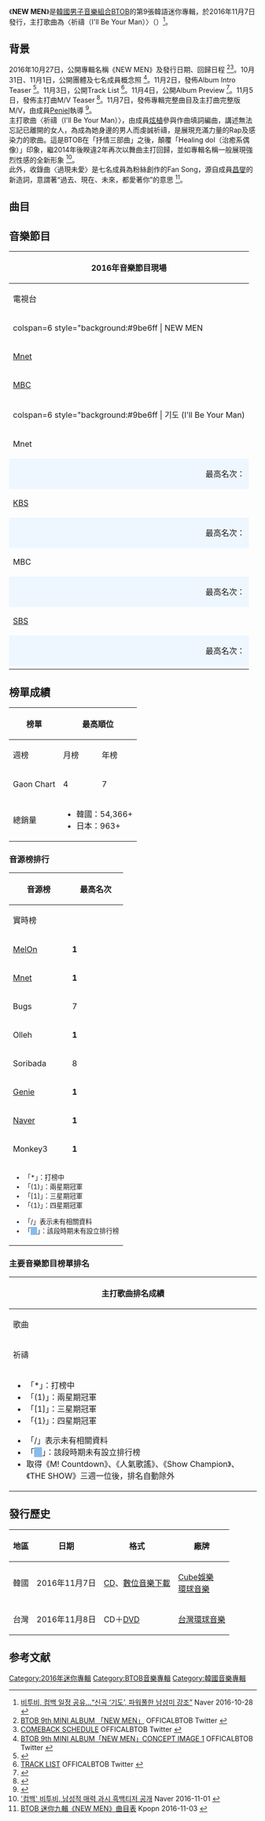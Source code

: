 {{Infobox Album
| Name = NEW MEN
| Cover = BTOB NEW MEN.jpg
| Artist = [[BTOB|BTOB]]
| Type = EP
| Released = 2016年11月7日
| Format = [[CD|CD]]、[[數位音樂下載|數位音樂下載]]
| Recorded = 2016年
| Genre = {{hlist | [[韓語流行音樂|韓語流行音樂]] | [[Ballad|Ballad]] | [[舞蹈|舞蹈]] | [[搖滾|搖滾]]<ref>{{Cite web |url=https://www.melon.com/album/detail.htm?albumId=10012901 |title=NEW MEN - Melon |accessdate=2018-07-03 |archive-date=2019-05-13 |archive-url=https://web.archive.org/web/20190513080834/https://www.melon.com/album/detail.htm%3FalbumId%3D10012901 |dead-url=no }}</ref>}}
| Length = 22:59
| Label = {{hlist | [[Cube娛樂|Cube娛樂]] | [[環球唱片|環球唱片]]}}
| Producer = BTOB
| Certification  = 
| Chart position = * 週榜最高排名第4位<small>（11月12日，[[Gaon_Chart|Gaon]]）</small> 
* 月榜最高排名第7位<small>（11月，[[Gaon_Chart|Gaon]]）</small>
| Last album = [[Remember_That|Remember That]]<br>（2016年）
| This album = '''NEW MEN'''<br>（2016年）
| Next album = [[Feel'eM|Feel'eM]]<br>（2017年）
| misc       = {{Extra chronology
| artist     = BTOB音樂作品
| type       = EP
| prev_title = 想要去旅行
| prev_year  = 2016
| title      = NEW MEN
| year       = 2016
| next_title = [[24/7_(TWENTY_FOUR/SEVEN）|24/7]]
| next_year  = 2016
}}
{{Singles
 | Type           = EP
 | Single 1       = 祈禱（I'll Be Your Man）（{{lang|ko|기도}}）
 | Single 1 date  = {{Start date|2016|11|7}}
}}
{{External music video|Type=EP| {{youtube|__BFUf_nJl0|기도(I'll be your man)}}
}}
}}

《'''NEW MEN'''》是[[韓國|韓國]][[男子音樂組合|男子音樂組合]][[BTOB|BTOB]]的第9張韓語迷你專輯，於2016年11月7日發行，主打歌曲為〈祈禱（I'll Be Your Man）〉（{{lang-ko|기도}}）<ref>[http://entertain.naver.com/read?oid=382&aid=0000514793&spi_ref=m_entertain_twitter 비투비, 컴백 일정 공유…“신곡 ‘기도’, 파워풀한 남성미 강조”] {{Wayback|url=http://entertain.naver.com/read?oid=382&aid=0000514793&spi_ref=m_entertain_twitter |date=20170908153751 }} Naver  2016-10-28 {{ko}}</ref>。

== 背景 ==
2016年10月27日，公開專輯名稱《NEW MEN》及發行日期、回歸日程 <ref>[https://twitter.com/OFFICIALBTOB/status/791456502326321152 BTOB 9th MINI ALBUM 「NEW MEN」] {{Wayback|url=https://twitter.com/OFFICIALBTOB/status/791456502326321152 |date=20190215152631 }} OFFICALBTOB Twitter {{ko}}</ref><ref>[https://twitter.com/OFFICIALBTOB/status/791806743793717250 COMEBACK SCHEDULE ] {{Wayback|url=https://twitter.com/OFFICIALBTOB/status/791806743793717250 |date=20190217100702 }} OFFICALBTOB Twitter {{ko}}</ref>。10月31日、11月1日，公開團體及七名成員概念照 <ref>[https://twitter.com/OFFICIALBTOB/status/792954318630420480 BTOB 9th MINI ALBUM「NEW MEN」CONCEPT IMAGE 1] {{Wayback|url=https://twitter.com/OFFICIALBTOB/status/792954318630420480 |date=20170315111642 }} OFFICALBTOB Twitter {{ko}}</ref>。11月2日，發佈Album Intro Teaser <ref>{{Youtube|p0LIH_G0msQ|BTOB(비투비) - 'NEW MEN' Album Intro Teaser}}</ref>。11月3日，公開Track List <ref>[https://twitter.com/OFFICIALBTOB TRACK LIST] {{Wayback|url=https://twitter.com/OFFICIALBTOB |date=20160514171733 }} OFFICALBTOB Twitter {{ko}}</ref>。11月4日，公開Album Preview <ref>{{Youtube|vAWC6Y4mc3Y| BTOB(비투비) - 9th Mini Album「NEW MEN」(Album Preview)}}</ref>。11月5日，發佈主打曲M/V Teaser <ref>{{Youtube|gzzKsis7Gho|BTOB(비투비) - '기도(I'll be your man)' M/V Teaser}}</ref>。11月7日，發佈專輯完整曲目及主打曲完整版M/V，由成員[[辛東根|Peniel]]執導 <ref>{{Youtube|__BFUf_nJl0|BTOB(비투비) - 기도(I'll be your man) M/V}}</ref>。<br>主打歌曲〈祈禱（I'll Be Your Man）〉，由成員[[任炫植|炫植]]參與作曲填詞編曲，講述無法忘記已離開的女人，為成為她身邊的男人而虔誠祈禱，是展現充滿力量的Rap及感染力的歌曲。這是BTOB在「抒情三部曲」之後，顛覆「Healing dol（治癒系偶像）」印象，繼2014年後睽違2年再次以舞曲主打回歸，並如專輯名稱一般展現強烈性感的全新形象 <ref>[http://entertain.naver.com/read?oid=311&aid=0000668079&spi_ref=m_entertain_twitter '컴백' 비투비, 남성적 매력 과시 흑백티저 공개] {{Wayback|url=http://entertain.naver.com/read?oid=311&aid=0000668079&spi_ref=m_entertain_twitter |date=20171208111415 }} Naver  2016-11-01 {{ko}}</ref>。<br>此外，收錄曲〈過現未愛〉是七名成員為粉絲創作的Fan Song，源自成員[[李昌燮|昌燮]]的新造詞，意謂著“過去、現在、未來，都愛著你”的意思 <ref>[http://kpopn.niusnews.com/=K31ui812 BTOB 迷你九輯《NEW MEN》曲目表] {{Wayback|url=http://kpopn.niusnews.com/=K31ui812 |date=20161104031216 }} Kpopn 2016-11-03 {{zh-tw}}</ref>。

== 曲目 ==
{{tracklist
| full_width      = yes
| collapsed       = 
| headline        = 
| extra_column    = 
| total_length    = 22:59

| title1          = NEW MEN
| music1          = [[任炫植|任炫植]]
| lyrics1         = 任炫植
| arranger1       = 任炫植
| length1         = 1:31

| title2          = '''祈禱（I'll Be Your Man）'''
| note2           = {{lang|ko|기도}}
| music2          = 任炫植<br />Eden<br>Nathan
| lyrics2         = 任炫植<br />[[李旼赫|李旼赫]]（Rap）<br />[[辛東根|Peniel]]（Rap）<br />[[鄭鎰勳|鄭鎰勳]]（Rap）
| arranger2       = 任炫植<br />Eden<br>Nathan
| length2         = 3:39

| title3          = 醉
| note3           = {{lang|ko|취해}}
| music3          = 鄭鎰勳<br />IL
| lyrics3         = 鄭鎰勳<br />IL
| arranger3       = 鄭鎰勳<br />IL
| length3         = 3:37

| title4          = 無聊（戳 to Me）
| note4           = {{lang|ko|무료해 (콕 to Me)}}
| music4          = 孫永振<br />趙成浩<br />姜東河
| lyrics4         = 孫永振<br />趙成浩<br />姜東河<br />李旼赫（Rap）<br />Peniel（Rap）<br />鄭鎰勳（Rap）
| arranger4       = 孫永振<br />趙成浩<br />姜東河
| length4         = 3:15

| title5          = YES I AM
| note5           = 
| music5          = 趙成浩<br />Fredy
| lyrics5         = 趙成浩<br />Fredy<br />李旼赫（Rap）<br />Peniel（Rap）<br />鄭鎰勳（Rap）
| arranger5       = 趙成浩<br />Fredy
| length5         = 3:30

| title6          = 來玩吧
| note6           = {{lang|ko|놀러와}}
| music6          = 鄭鎰勳<br />IL<br />Black
| lyrics6         = 鄭鎰勳<br />IL<br />李旼赫（Rap）<br />Peniel（Rap）
| arranger6       = 鄭鎰勳<br />IL
| length6         = 3:31

| title7          = 過現未愛
| note7           = {{lang|ko|예지앞사}}
| music7          = Kairos<br />{{le|加斯帕·博根|Jesper Borgen|Jesper Borgen}}
| lyrics7         = [[徐恩光|徐恩光]]<br />李旼赫<br />[[李昌燮|李昌燮]]<br />任炫植<br />Peniel<br />鄭鎰勳<br />[[陸星材|陸星材]]
| arranger7       = Kairos<br />Jesper Borgen<br />Wes Koz
| length7         = 3:54
}}

== 音樂節目 ==
{| class="wikitable" style="text-align:center"
! colspan=6 | 2016年音樂節目現場
|-
! 電視台 !! 節目名稱 !! 放送日期 !! 排名 !! 舞台片段 !! 備註
|-
! colspan=6 style="background:#9be6ff | NEW MEN
|-
| [[Mnet|Mnet]] 
| [[M_Countdown|M Countdown]]
| 11月10日
| rowspan=2 {{n/a}}
| <ref>{{Cite web |url=https://www.youtube.com/watch?v=RtPtGlzS77U |title=161110 |accessdate=2018-07-07 |archive-date=2019-02-17 |archive-url=https://web.archive.org/web/20190217100702/https://www.youtube.com/watch?v=RtPtGlzS77U |dead-url=no }}</ref>
| rowspan=2 | Comeback Stage
|-
| [[MBC|MBC]] 
| [[Show!_音樂中心|Show! 音樂中心]] 
| 11月12日
| <ref>{{Cite web |url=https://www.youtube.com/watch?v=l6uIWuM1eW4 |title=161112 |accessdate=2018-07-07 |archive-date=2019-02-17 |archive-url=https://web.archive.org/web/20190217100702/https://www.youtube.com/watch?v=l6uIWuM1eW4 |dead-url=no }}</ref>
|-
! colspan=6 style="background:#9be6ff | 기도 (I'll Be Your Man)
|-
| Mnet
| M Countdown
| 11月10日
| {{n/a}}
| <ref>{{Cite web |url=https://www.youtube.com/watch?v=P1TEAmMeT58 |title=161110 |accessdate=2018-07-07 |archive-date=2019-05-20 |archive-url=https://web.archive.org/web/20190520204558/https://www.youtube.com/watch?v=P1TEAmMeT58 |dead-url=no }}</ref>
| Comeback Stage
|-
! colspan=3 style="text-align:right; background:#eef7ff" | 最高名次：
! style="background:#eef7ff" | /
! colspan=2 style="background:#eef7ff" | 
|-
| rowspan=2 | [[KBS|KBS]] 
| rowspan=2 | [[Music_Bank|Music Bank]] 
| 11月11日
| {{n/a}}
| <ref>{{Cite web |url=https://www.youtube.com/watch?v=ZuBS_GDvBaY |title=161111 |accessdate=2018-07-07 |archive-date=2019-02-17 |archive-url=https://web.archive.org/web/20190217100702/https://www.youtube.com/watch?v=ZuBS_GDvBaY |dead-url=no }}</ref>
| Comeback Stage
|-
| 11月18日
| 6
| <ref>{{Cite web |url=https://www.youtube.com/watch?v=k9oEzLhbhtQ |title=161118 |accessdate=2018-07-07 |archive-date=2019-02-17 |archive-url=https://web.archive.org/web/20190217100702/https://www.youtube.com/watch?v=k9oEzLhbhtQ |dead-url=no }}</ref>
| 
|-
! colspan=3 style="text-align:right; background:#eef7ff" | 最高名次：
! style="background:#eef7ff" | 6
! colspan=2 style="background:#eef7ff" | 
|-
| rowspan=3 | MBC
| rowspan=3 | Show! 音樂中心
| 11月12日
| rowspan=3 {{n/a|<small>未設榜}}
| <ref>{{Cite web |url=https://www.youtube.com/watch?v=ipsteg4fON8 |title=161112 |accessdate=2018-07-07 |archive-date=2016-11-22 |archive-url=https://web.archive.org/web/20161122030625/https://www.youtube.com/watch?v=ipsteg4fON8 |dead-url=no }}</ref>
| Comeback Stage
|-
| 11月19日
| <ref>{{Cite web |url=https://www.youtube.com/watch?v=o9Q3BTTMzqo |title=161119 |accessdate=2018-07-07 |archive-date=2019-02-17 |archive-url=https://web.archive.org/web/20190217100702/https://www.youtube.com/watch?v=o9Q3BTTMzqo |dead-url=no }}</ref> 
| 
|-
| 11月26日
| <ref>{{Cite web |url=https://www.youtube.com/watch?v=RKTrGKtu1jA |title=161126 |accessdate=2018-07-07 |archive-date=2017-07-14 |archive-url=https://web.archive.org/web/20170714013048/https://www.youtube.com/watch?v=RKTrGKtu1jA |dead-url=no }}</ref>
| Goodbye Stage
|-
! colspan=3 style="text-align:right; background:#eef7ff" | 最高名次：
! style="background:#eef7ff" | /
! colspan=2 style="background:#eef7ff" | 
|-
| rowspan=3 | [[SBS_(韓國)|SBS]] 
| rowspan=3 | [[人氣歌謠|人氣歌謠]]
| 11月13日
| {{n/a}}
| <ref>{{Cite web |url=https://www.youtube.com/watch?v=8aez6xGDWGY |title=161113 |accessdate=2018-07-07 |archive-date=2019-05-03 |archive-url=https://web.archive.org/web/20190503080338/https://www.youtube.com/watch?v=8aez6xGDWGY |dead-url=no }}</ref>
| Comeback Stage
|-
| 11月20日
| 5
| <ref>{{Cite web |url=https://www.youtube.com/watch?v=4IGwStIGlbw |title=161120 |accessdate=2018-07-07 |archive-date=2019-02-17 |archive-url=https://web.archive.org/web/20190217100702/https://www.youtube.com/watch?v=4IGwStIGlbw |dead-url=no }}</ref>
| 
|-
| 11月27日
| 22
| <ref>{{Cite web |url=https://www.youtube.com/watch?v=XqTuS74z8ik |title=161127 |accessdate=2018-07-07 |archive-date=2019-02-17 |archive-url=https://web.archive.org/web/20190217100702/https://www.youtube.com/watch?v=XqTuS74z8ik |dead-url=no }}</ref>
| Goodbye Stage
|-
! colspan=3 style="text-align:right; background:#eef7ff" | 最高名次：
! style="background:#eef7ff" | 5
! colspan=2 style="background:#eef7ff" | 
|-
|}

== 榜單成績 ==
{| class="wikitable sortable" style="text-align:center"
|-
! rowspan=2 | 榜單
! colspan=3 | 最高順位
! rowspan=2 | 參考資料
|-
! 週榜
! 月榜
! 年榜
|-
! Gaon Chart
| 4
| 7
| 61
| rowspan=2 | <ref>{{cite web|url=http://www.gaonchart.co.kr/main/section/chart/album.gaon?nationGbn=T&serviceGbn=&targetTime=46&hitYear=2016&termGbn=week|title=2016년 46주차 Album Chart|publisher=Gaon Charts|accessdate=2016-11-19|language=ko|archive-date=2016-11-18|archive-url=https://web.archive.org/web/20161118170104/http://www.gaonchart.co.kr/main/section/chart/album.gaon?nationGbn=T&serviceGbn=&targetTime=46&hitYear=2016&termGbn=week|dead-url=no}}</ref><ref>{{cite web|url=http://www.gaonchart.co.kr/main/section/chart/online.gaon?nationGbn=T&serviceGbn=ALL&targetTime=46&hitYear=2016&termGbn=week|title=2016년 46주차 Digital Chart|publisher=Gaon Chart|accessdate=2016-11-17|language=ko|archive-date=2016-11-17|archive-url=https://web.archive.org/web/20161117212333/http://gaonchart.co.kr/main/section/chart/online.gaon?serviceGbn=ALL&termGbn=week&hitYear=2016&targetTime=46&nationGbn=T|dead-url=no}}
:; 祈禱（I'll Be Your Man）
:* 週榜：5
:* 月榜：24
:; 醉
:* 週榜：51
:; 過現未愛
:* 週榜：61 
:; YES I AM
:* 週榜：74
:; 無聊（戳 to Me）
:* 週榜：75
:; 來玩吧
:* 週榜：79
:; NEW MEN
:* 週榜：86</ref>
|-
! 總銷量
| colspan=3 | {{Plainlist}}
* 韓國：54,366+
* 日本：963+
|}

=== 音源榜排行 ===
{| class="wikitable sortable" style="text-align:center"
|-
! rowspan=2 | 音源榜
! 最高名次
|-
! 實時榜
|-
! [[Kakao_M|MelOn]]
| '''1'''
|-
! [[Mnet|Mnet]]
| '''1'''
|-
! Bugs
| 7
|-
! Olleh
| '''1'''
|-
! Soribada
| 8
|-
! [[Genie|Genie]]
| '''1'''
|-
! [[Naver|Naver]]
| '''1'''
|-
! Monkey3
| '''1'''
|-
| colspan="3" | 
<small>
{{col-begin}}
{{col-2}}
*「*」：打榜中
*「(1)」：兩星期冠軍
*「[1]」：三星期冠軍
*「{1}」：四星期冠軍
{{col-break}}
*「/」表示未有相關資料
*「<span style="background:#88bcea">　</span>」：該段時期未有設立排行榜
{{col-end}}
</small>
|}

=== 主要音樂節目榜單排名 ===
{|class="wikitable" style="font-size:small"
! colspan="8" | 主打歌曲排名成績
|-
! 歌曲
! <small>[[Mnet媒體|Mnet]]<br />《[[M_Countdown|M Countdown]]》</small>
! <small>[[KBS第2頻道|KBS2]]<br />《[[音樂銀行|Music Bank]]》</small>
! <small>[[文化廣播_(韓國)|MBC]]<br />《[[Show!_音樂中心|Show! 音樂中心]]》</small>
! <small>[[SBS_(韓國)|SBS]]<br />《[[人氣歌謠|人氣歌謠]]》</small>
! <small>[[MBC_Plus_Media|MBC Music]]<br>《[[Show_Champion|Show Champion]]》</small>
! <small>[[SBS_MTV|SBS MTV]] <br />《[[THE_SHOW_(SBS_MTV節目)|THE SHOW]]》</small>
! 備註
|-
| 祈禱 || <ref>打歌前2周播出特輯故不頒發一位。</ref> || 6 || bgcolor="#88bcea" |   || 5 || <ref>打歌時期逢MBC節目調整停播。</ref> || {{n/a|無打歌放送}} || 
|-
| colspan="8" |
{{col-begin}}
{{col-2}}
*「*」：打榜中
*「(1)」：兩星期冠軍
*「[1]」：三星期冠軍
*「{1}」：四星期冠軍
{{col-break}}
*「/」表示未有相關資料
*「<span style="background:#88bcea">　</span>」：該段時期未有設立排行榜
* 取得《M! Countdown》、《人氣歌謠》、《Show Champion》、《THE SHOW》三週一位後，排名自動除外
{{col-end}}
|}

== 發行歷史 ==
{| class="wikitable"
|-
! scope="col"| 地區 !! 日期 !! 格式 !! 廠牌 
|-
! 韓國
! 2016年11月7日
| [[CD|CD]]、[[數位音樂下載|數位音樂下載]]
! [[Cube娛樂|Cube娛樂]]<br>[[環球唱片|環球音樂]]
|-
! 台灣
! 2016年11月8日
| CD＋[[DVD|DVD]]
! [[環球音樂_(台灣)|台灣環球音樂]]
|}

== 参考文献 ==
{{reflist}}
{{BTOB}}

[[Category:2016年迷你專輯|Category:2016年迷你專輯]]
[[Category:BTOB音樂專輯|Category:BTOB音樂專輯]]
[[Category:韓國音樂專輯|Category:韓國音樂專輯]]